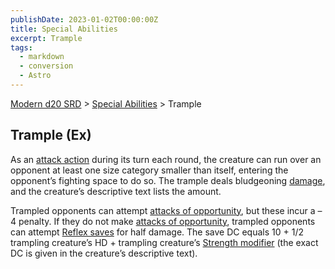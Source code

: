 ```yaml
---
publishDate: 2023-01-02T00:00:00Z
title: Special Abilities
excerpt: Trample
tags:
  - markdown
  - conversion
  - Astro
---
```


[Modern d20 SRD](/#modernD20) > [Special Abilities](modern-d20-srd-special-abilities-index) > Trample

## Trample (Ex)

As an [attack action](modern-d20-srd-combat-attack-actions) during its turn
each round, the creature can run over an opponent at least one size category
smaller than itself, entering the opponent’s fighting space to do so. The
trample deals bludgeoning [damage](modern-d20-srd-combat-damage), and the
creature’s descriptive text lists the amount.

Trampled opponents can attempt [attacks of opportunity](modern-d20-srd-combat-attacks-of-opportunity), but these incur a –4 penalty. If they do not make
[attacks of opportunity](modern-d20-srd-combat-attacks-of-opportunity),
trampled opponents can attempt [Reflex saves](modern-d20-srd-basics-saving-throws) for half damage. The save DC equals 10 + 1/2 trampling creature’s HD +
trampling creature’s [Strength modifier](modern-d20-srd-basics-ability-scores)
(the exact DC is given in the creature’s descriptive text).

